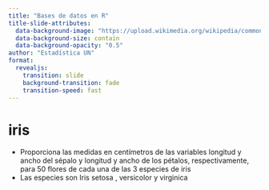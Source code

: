 ```yaml
---
title: "Bases de datos en R"
title-slide-attributes:
  data-background-image: "https://upload.wikimedia.org/wikipedia/commons/a/a7/Irissetosa1.jpg"
  data-background-size: contain
  data-background-opacity: "0.5"
author: "Estadística UN"
format: 
  revealjs:
    transition: slide
    background-transition: fade
    transition-speed: fast
---
```


# iris 

- Proporciona las medidas en centímetros de las variables longitud y ancho del sépalo y longitud y ancho de los pétalos, respectivamente, para 50 flores de cada una de las 3 especies de iris
- Las especies son Iris setosa , versicolor y virginica